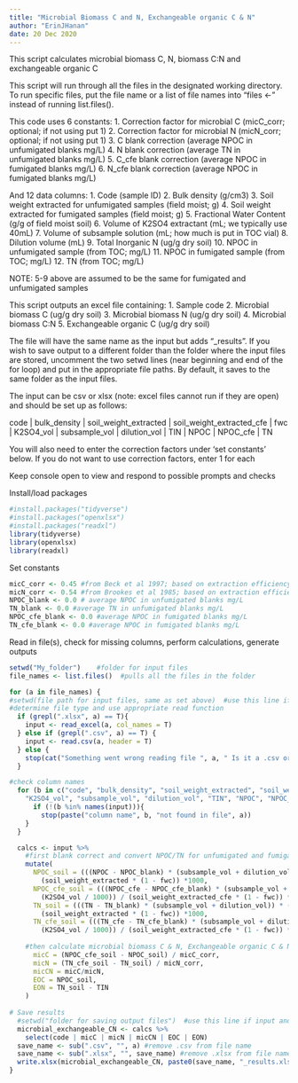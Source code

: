 ```yaml
---
title: "Microbial Biomass C and N, Exchangeable organic C & N"
author: "ErinJHanan"
date: 20 Dec 2020
---
```

This script calculates microbial biomass C, N, biomass C:N and exchangeable organic C 

This script will run through all the files in the designated working directory.
To run specific files, put the file name or a list of file names into "files <-" instead of running list.files().

This code uses 6 constants:
1. Correction factor for microbial C (micC_corr; optional; if not using put 1)
2. Correction factor for microbial N (micN_corr; optional; if not using put 1)
3. C blank correction (average NPOC in unfumigated blanks mg/L)
4. N blank correction (average TN in unfumigated blanks mg/L)
5. C_cfe blank correction (average NPOC in fumigated blanks mg/L)
6. N_cfe blank correction (average NPOC in fumigated blanks mg/L)

And 12 data columns:
1. Code (sample ID)
2. Bulk density (g/cm3)
3. Soil weight extracted for unfumigated samples (field moist; g)
4. Soil weight extracted for fumigated samples (field moist; g)
5. Fractional Water Content (g/g of field moist soil)
6. Volume of K2SO4 extractant (mL; we typically use 40mL)
7. Volume of subsample solution (mL; how much is put in TOC vial)
8. Dilution volume (mL)
9. Total Inorganic N (ug/g dry soil)
10. NPOC in unfumigated sample (from TOC; mg/L)
11. NPOC in fumigated sample (from TOC; mg/L)
12. TN (from TOC; mg/L)

NOTE: 5-9 above are assumed to be the same for fumigated and unfumigated samples

This script outputs an excel file containing:
1. Sample code 
2. Microbial biomass C (ug/g dry soil)
3. Microbial biomass N (ug/g dry soil) 
4. Microbial biomass C:N 
5. Exchangeable organic C (ug/g dry soil) 

The file will have the same name as the input but adds "_results". 
If you wish to save output to a different folder than the folder where the input files are stored, 
uncomment the two setwd lines (near beginning and end of the for loop) and put in the appropriate 
file paths. By default, it saves to the same folder as the input files.

The input can be csv or xlsx (note: excel files cannot run if they are open) and should be set up as follows:  

code | bulk_density | soil_weight_extracted |  soil_weight_extracted_cfe | fwc | K2SO4_vol | subsample_vol | dilution_vol | TIN | NPOC | NPOC_cfe | TN   

You will also need to enter the correction factors under 'set constants' below. If you do not want to
use correction factors, enter 1 for each

Keep console open to view and respond to possible prompts and checks

Install/load packages
```r
#install.packages("tidyverse")
#install.packages("openxlsx")
#install.packages("readxl")
library(tidyverse)
library(openxlsx)
library(readxl)
```

Set constants
```r
micC_corr <- 0.45 #from Beck et al 1997; based on extraction efficiency; set as 1 if no correction factor
micN_corr <- 0.54 #from Brookes et al 1985; based on extraction efficiency; set as 1 if no correction factor
NPOC_blank <- 0.0 # average NPOC in unfumigated blanks mg/L
TN_blank <- 0.0 #average TN in unfumigated blanks mg/L
NPOC_cfe_blank <- 0.0 #average NPOC in fumigated blanks mg/L
TN_cfe_blank <- 0.0 #average NPOC in fumigated blanks mg/L
```

Read in file(s), check for missing columns, perform calculations, generate outputs
```r
setwd("My_folder")    #folder for input files
file_names <- list.files()  #pulls all the files in the folder

for (a in file_names) {
#setwd(file path for input files, same as set above)  #use this line if input and output folders differ
#determine file type and use appropriate read function
  if (grepl(".xlsx", a) == T){   
    input <- read_excel(a, col_names = T)
  } else if (grepl(".csv", a) == T) {
    input <- read.csv(a, header = T)
  } else {
    stop(cat("Something went wrong reading file ", a, " Is it a .csv or .xlsx?"))
  }

#check column names
  for (b in c("code", "bulk_density", "soil_weight_extracted", "soil_weight_extracted_cfe", "fwc", 
    "K2SO4_vol", "subsample_vol", "dilution_vol", "TIN", "NPOC", "NPOC_cfe", "TN")){
      if (!(b %in% names(input))){
        stop(paste("column name", b, "not found in file", a))
    }
  }

  calcs <- input %>%
    #first blank correct and convert NPOC/TN for unfumigated and fumigated samples into ug/g dry soil
    mutate(
      NPOC_soil = (((NPOC - NPOC_blank) * (subsample_vol + dilution_vol)) * (K2SO4_vol / 1000)) / 
        (soil_weight_extracted * (1 - fwc)) *1000,
      NPOC_cfe_soil = (((NPOC_cfe - NPOC_cfe_blank) * (subsample_vol + dilution_vol)) * 
        (K2SO4_vol / 1000)) / (soil_weight_extracted_cfe * (1 - fwc)) *1000,
      TN_soil = (((TN - TN_blank) * (subsample_vol + dilution_vol)) * (K2SO4_vol / 1000)) / 
        (soil_weight_extracted * (1 - fwc)) *1000,
      TN_cfe_soil = (((TN_cfe - TN_cfe_blank) * (subsample_vol + dilution_vol)) * 
        (K2SO4_vol / 1000)) / (soil_weight_extracted_cfe * (1 - fwc)) *1000,
    
    #then calculate microbial biomass C & N, Exchangeable organic C & N 
      micC = (NPOC_cfe_soil - NPOC_soil) / micC_corr,
      micN = (TN_cfe_soil - TN_soil) / micN_corr,
      micCN = micC/micN,
      EOC = NPOC_soil,
      EON = TN_soil - TIN
    )
    
# Save results
  #setwd("folder for saving output files")  #use this line if input and output folders differ
  microbial_exchangeable_CN <- calcs %>%
    select(code | micC | micN | micCN | EOC | EON) 
  save_name <- sub(".csv", "", a) #remove .csv from file name
  save_name <- sub(".xlsx", "", save_name) #remove .xlsx from file name
  write.xlsx(microbial_exchangeable_CN, paste0(save_name, "_results.xlsx"))
}
```
